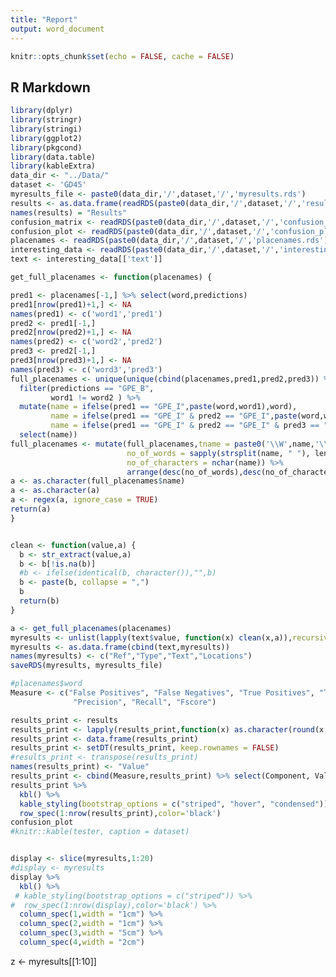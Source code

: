 ```yaml
---
title: "Report"
output: word_document
---
```


```r
knitr::opts_chunk$set(echo = FALSE, cache = FALSE)
```

## R Markdown


```r
library(dplyr)
library(stringr)
library(stringi)
library(ggplot2)
library(pkgcond)
library(data.table)
library(kableExtra)
data_dir <- "../Data/"
dataset <- 'GD45'
myresults_file <- paste0(data_dir,'/',dataset,'/','myresults.rds')
results <- as.data.frame(readRDS(paste0(data_dir,'/',dataset,'/','results.rds')))
names(results) = "Results"
confusion_matrix <- readRDS(paste0(data_dir,'/',dataset,'/','confusion_matrix.rds'))
confusion_plot <- readRDS(paste0(data_dir,'/',dataset,'/','confusion_plot.rds'))
placenames <- readRDS(paste0(data_dir,'/',dataset,'/','placenames.rds'))
interesting_data <- readRDS(paste0(data_dir,'/',dataset,'/','interesting_data.rds'))
text <- interesting_data[['text']]

get_full_placenames <- function(placenames) {

pred1 <- placenames[-1,] %>% select(word,predictions)
pred1[nrow(pred1)+1,] <- NA
names(pred1) <- c('word1','pred1')
pred2 <- pred1[-1,]
pred2[nrow(pred2)+1,] <- NA
names(pred2) <- c('word2','pred2')
pred3 <- pred2[-1,]
pred3[nrow(pred3)+1,] <- NA
names(pred3) <- c('word3','pred3')
full_placenames <- unique(unique(cbind(placenames,pred1,pred2,pred3)) %>%
  filter(predictions == "GPE_B",
         word1 != word2 ) %>%
  mutate(name = ifelse(pred1 == "GPE_I",paste(word,word1),word),
         name = ifelse(pred1 == "GPE_I" & pred2 == "GPE_I",paste(word,word1,word2),name),
         name = ifelse(pred1 == "GPE_I" & pred2 == "GPE_I" & pred3 == "GPE_I", paste(word,word1,word2,word3),name)) %>%
  select(name))
full_placenames <- mutate(full_placenames,tname = paste0('\\W',name,'\\W'),
                          no_of_words = sapply(strsplit(name, " "), length),
                          no_of_characters = nchar(name)) %>%
                          arrange(desc(no_of_words),desc(no_of_characters))
a <- as.character(full_placenames$name)
a <- as.character(a)
a <- regex(a, ignore_case = TRUE)
return(a)
}


clean <- function(value,a) {
  b <- str_extract(value,a)
  b <- b[!is.na(b)]
  #b <- ifelse(identical(b, character()),"",b)
  b <- paste(b, collapse = ",")
  b
  return(b)
}

a <- get_full_placenames(placenames)
myresults <- unlist(lapply(text$value, function(x) clean(x,a)),recursive = FALSE)
myresults <- as.data.frame(cbind(text,myresults))
names(myresults) <- c("Ref","Type","Text","Locations")
saveRDS(myresults, myresults_file)


```

```r
#placenames$word
Measure <- c("False Positives", "False Negatives", "True Positives", "True Negatives",
              "Precision", "Recall", "Fscore")

results_print <- results
results_print <- lapply(results_print,function(x) as.character(round(x, digits=3)))
results_print <- data.frame(results_print)
results_print <- setDT(results_print, keep.rownames = FALSE)
#results_print <- transpose(results_print) 
names(results_print) <- "Value"
results_print <- cbind(Measure,results_print) %>% select(Component, Value)
results_print %>%
  kbl() %>%
  kable_styling(bootstrap_options = c("striped", "hover", "condensed")) %>%
  row_spec(1:nrow(results_print),color='black')
confusion_plot
#knitr::kable(tester, caption = dataset)


display <- slice(myresults,1:20)
#display <- myresults
display %>%
  kbl() %>%
 # kable_styling(bootstrap_options = c("striped")) %>%
#  row_spec(1:nrow(display),color='black') %>%
  column_spec(1,width = "1cm") %>%
  column_spec(2,width = "1cm") %>%
  column_spec(3,width = "5cm") %>%
  column_spec(4,width = "2cm")
```


z <- myresults[[1:10]]